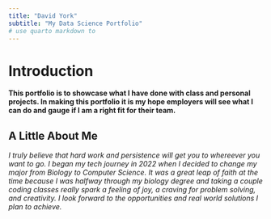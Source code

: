 ```yaml
---
title: "David York"
subtitle: "My Data Science Portfolio"
# use quarto markdown to 
---
```


# Introduction

__This portfolio is to showcase what I have done with class and personal projects. In making this portfolio it is my hope employers will see what I can do and gauge if I am a right fit for their team.__


## A Little About Me

_I truly believe that hard work and persistence will get you to whereever you want to go. I began my tech journey in 2022 when I decided to change my major from Biology to Computer Science. It was a great leap of faith at the time because I was halfway through my biology degree and taking a couple coding classes really spark a feeling of joy, a craving for problem solving, and creativity. I look forward to the opportunities and real world solutions I plan to achieve._
